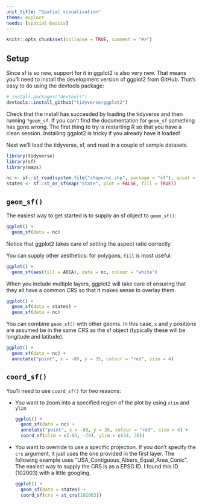 ```yaml
---
unit_title: "Spatial visualisation"
theme: explore
needs: [spatial-basics]
---
```


```r
knitr::opts_chunk$set(collapse = TRUE, comment = "#>")
```

## Setup

Since sf is so new, support for it in ggplot2 is also very new. That means you'll need to install the development version of ggplot2 from GitHub. That's easy to do using the devtools package:

```r
# install.packages("devtools")
devtools::install_github("tidyverse/ggplot2")
```

Check that the install has succeeded by loading the tidyverse and then running `?geom_sf`. If you can't find the documentation for `geom_sf` something has gone wrong. The first thing to try is restarting R so that you
have a clean session. Installing ggplot2 is tricky if you already have it loaded!

Next we'll load the tidyverse, sf, and read in a couple of sample datasets.

```r
library(tidyverse)
library(sf)
library(maps)

nc <- sf::st_read(system.file("shape/nc.shp", package = "sf"), quiet = TRUE)
states <- sf::st_as_sf(map("state", plot = FALSE, fill = TRUE))
```

## `geom_sf()`

The easiest way to get started is to supply an sf object to `geom_sf()`:

```r
ggplot() +
  geom_sf(data = nc)
```

Notice that ggplot2 takes care of setting the aspect ratio correctly.

You can supply other aesthetics: for polygons, `fill` is most useful:

```r
ggplot() +
  geom_sf(aes(fill = AREA), data = nc, colour = "white")
```

When you include multiple layers, ggplot2 will take care of ensuring that they all have a common CRS so that it makes sense to overlay them.

```r
ggplot() +
  geom_sf(data = states) + 
  geom_sf(data = nc)
```

You can combine `geom_sf()` with other geoms. In this case, `x` and `y` positions are assumed be in the same CRS as the sf object (typically these will be longitude and latitude). 

```r
ggplot() +
  geom_sf(data = nc) +
  annotate("point", x = -80, y = 35, colour = "red", size = 4)
```

## `coord_sf()`

You'll need to use `coord_sf()` for two reasons:

* You want to zoom into a specified region of the plot by using `xlim` and
  `ylim`
    
    ```r
    ggplot() +
      geom_sf(data = nc) +
      annotate("point", x = -80, y = 35, colour = "red", size = 4) + 
      coord_sf(xlim = c(-81, -79), ylim = c(34, 36))
    ```
  
* You want to override to use a specific projection. If you don't specify the
  `crs` argument, it just uses the one provided in the first layer. The 
  following example uses "USA_Contiguous_Albers_Equal_Area_Conic". The
  easiest way to supply the CRS is as a EPSG ID. I found this ID (102003)
  with a little googling.
  
    ```r
    ggplot() +
      geom_sf(data = states) +
      coord_sf(crs = st_crs(102003))
    ```
